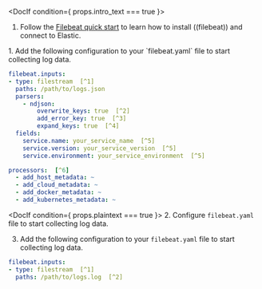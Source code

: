 <DocIf condition={ props.intro_text === true }>
1. Follow the [Filebeat quick start](((filebeat-ref))/filebeat-installation-configuration.html) to learn how to
    install ((filebeat)) and connect to Elastic.
</DocIf>
<DocIf condition={ props.ecs_logs === true }>
1. Add the following configuration to your `filebeat.yaml` file to start collecting log data.

```yaml
filebeat.inputs:
- type: filestream  [^1]
  paths: /path/to/logs.json
  parsers:
    - ndjson:
        overwrite_keys: true  [^2]
        add_error_key: true  [^3]
        expand_keys: true  [^4]
  fields:
    service.name: your_service_name  [^5]
    service.version: your_service_version  [^5]
    service.environment: your_service_environment  [^5]

processors:  [^6]
  - add_host_metadata: ~
  - add_cloud_metadata: ~
  - add_docker_metadata: ~
  - add_kubernetes_metadata: ~
```
[^1]: Use the filestream input to read lines from active log files.
[^2]: Values from the decoded JSON object overwrite the fields that ((filebeat)) normally adds (type, source, offset, etc.) in case of conflicts.
[^3]: ((filebeat)) adds an "error.message" and "error.type: json" key in case of JSON unmarshalling errors.
[^4]: ((filebeat)) will recursively de-dot keys in the decoded JSON, and expand them into a hierarchical object structure.
[^5]: The `service.name` (required), `service.version` (optional) and `service.environment` (optional) of the service you're collecting logs from, used for <DocLink slug="/serverless/observability/correlate-application-logs" section="log-correlation">Log correlation</DocLink>.
[^6]: Processors enhance your data. See [processors](((filebeat-ref))/filtering-and-enhancing-data.html) to learn more.
</DocIf>

<DocIf condition={ props.plaintext === true }>
2. Configure `filebeat.yaml` file to start collecting log data.

3. Add the following configuration to your `filebeat.yaml` file to start collecting log data.

```yaml
filebeat.inputs:
- type: filestream  [^1]
  paths: /path/to/logs.log  [^2]
```
[^1]: Reads lines from an active log file.
[^2]: A list of glob-based paths that will be crawled and fetched.
</DocIf>